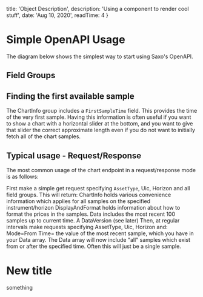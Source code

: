   title: 'Object Description',
  description: 'Using a component to render cool stuff',
  date: 'Aug 10, 2020',
  readTime: 4
}


# Simple OpenAPI Usage
The diagram below shows the simplest way to start using Saxo's OpenAPI.


## Field Groups
<OD description={description} code={code}/>

## Finding the first available sample
The ChartInfo group includes a <code>FirstSampleTime</code> field. This provides the time of the very first sample. Having this information is often useful if you want to show a chart with a horizontal slider at the bottom, and you want to give that slider the correct approximate length even if you do not want to initially fetch all of the chart samples.

## Typical usage - Request/Response
The most common usage of the chart endpoint in a request/response mode is as follows:

First make a simple get request specifying <code>AssetType</code>, Uic, Horizon and all field groups. This will return:
ChartInfo holds various convenience information which applies for all samples on the specified instrument/horizon
DisplayAndFormat holds information about how to format the prices in the samples.
Data includes the most recent 100 samples up to current time.
A DataVersion (see later)
Then, at regular intervals make requests specifying AssetType, Uic, Horizon and:
Mode=From
Time= the value of the most recent sample, which you have in your Data array.
The Data array will now include "all" samples which exist from or after the specified time. Often this will just be a single sample.

# New title
something